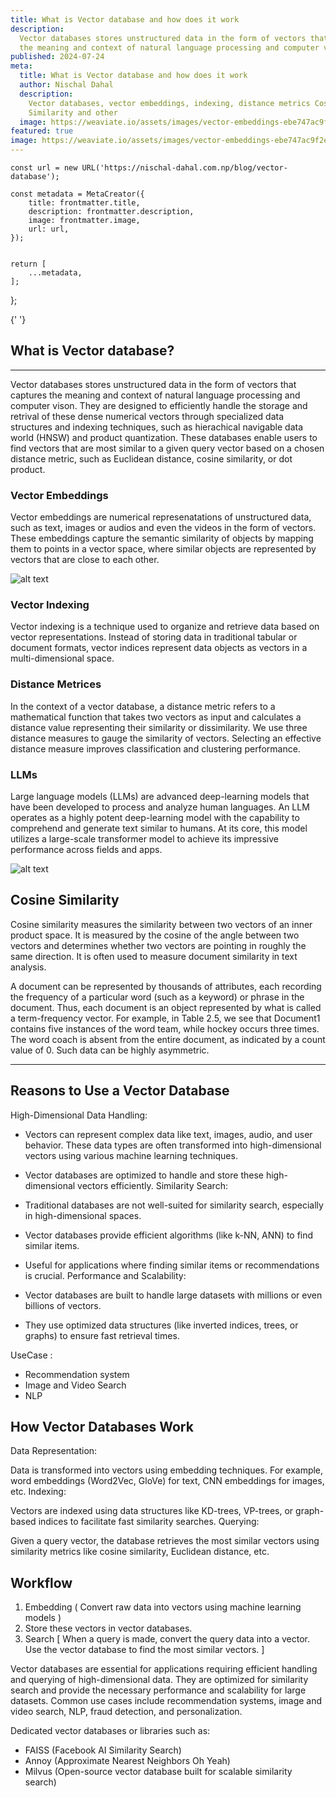 ```yaml
---
title: What is Vector database and how does it work
description:
  Vector databases stores unstructured data in the form of vectors that captures
  the meaning and context of natural language processing and computer vison.
published: 2024-07-24
meta:
  title: What is Vector database and how does it work
  author: Nischal Dahal
  description:
    Vector databases, vector embeddings, indexing, distance metrics Cosine
    Similarity and other
  image: https://weaviate.io/assets/images/vector-embeddings-ebe747ac9f2e03dba758f1ed3ea7e82c.jpg
featured: true
image: https://weaviate.io/assets/images/vector-embeddings-ebe747ac9f2e03dba758f1ed3ea7e82c.jpg
---
```




    const url = new URL('https://nischal-dahal.com.np/blog/vector-database');

    const metadata = MetaCreator({
    	title: frontmatter.title,
    	description: frontmatter.description,
    	image: frontmatter.image,
    	url: url,
    });


    return [
    	...metadata,
    ];

};

{' '}

<h2 className="my-10 text-center font-bold">What is Vector database?</h2>
<hr />

Vector databases stores unstructured data in the form of vectors that captures
the meaning and context of natural language processing and computer vison. They
are designed to efficiently handle the storage and retrival of these dense
numerical vectors through specialized data structures and indexing techniques,
such as hierachical navigable data world (HNSW) and product quantization. These
databases enable users to find vectors that are most similar to a given query
vector based on a chosen distance metric, such as Euclidean distance, cosine
similarity, or dot product.

### Vector Embeddings

Vector embeddings are numerical represenatations of unstructured data, such as
text, images or audios and even the videos in the form of vectors. These
embeddings capture the semantic similarity of objects by mapping them to points
in a vector space, where similar objects are represented by vectors that are
close to each other.

![alt text](https://github.com/broisnischal/rust-vector-db/raw/main/image.png)

### Vector Indexing

Vector indexing is a technique used to organize and retrieve data based on
vector representations. Instead of storing data in traditional tabular or
document formats, vector indices represent data objects as vectors in a
multi-dimensional space.

### Distance Metrices

In the context of a vector database, a distance metric refers to a mathematical
function that takes two vectors as input and calculates a distance value
representing their similarity or dissimilarity. We use three distance measures
to gauge the similarity of vectors. Selecting an effective distance measure
improves classification and clustering performance.

### LLMs

Large language models (LLMs) are advanced deep-learning models that have been
developed to process and analyze human languages. An LLM operates as a highly
potent deep-learning model with the capability to comprehend and generate text
similar to humans. At its core, this model utilizes a large-scale transformer
model to achieve its impressive performance across fields and apps.

![alt text](https://github.com/broisnischal/rust-vector-db/raw/main/image-1.png)

## Cosine Similarity

Cosine similarity measures the similarity between two vectors of an inner
product space. It is measured by the cosine of the angle between two vectors and
determines whether two vectors are pointing in roughly the same direction. It is
often used to measure document similarity in text analysis.

A document can be represented by thousands of attributes, each recording the
frequency of a particular word (such as a keyword) or phrase in the document.
Thus, each document is an object represented by what is called a term-frequency
vector. For example, in Table 2.5, we see that Document1 contains five instances
of the word team, while hockey occurs three times. The word coach is absent from
the entire document, as indicated by a count value of 0. Such data can be highly
asymmetric.

---

## Reasons to Use a Vector Database

High-Dimensional Data Handling:

- Vectors can represent complex data like text, images, audio, and user
  behavior. These data types are often transformed into high-dimensional vectors
  using various machine learning techniques.
- Vector databases are optimized to handle and store these high-dimensional
  vectors efficiently. Similarity Search:

- Traditional databases are not well-suited for similarity search, especially in
  high-dimensional spaces.
- Vector databases provide efficient algorithms (like k-NN, ANN) to find similar
  items.
- Useful for applications where finding similar items or recommendations is
  crucial. Performance and Scalability:

- Vector databases are built to handle large datasets with millions or even
  billions of vectors.
- They use optimized data structures (like inverted indices, trees, or graphs)
  to ensure fast retrieval times.

UseCase :

- Recommendation system
- Image and Video Search
- NLP

## How Vector Databases Work

Data Representation:

Data is transformed into vectors using embedding techniques. For example, word
embeddings (Word2Vec, GloVe) for text, CNN embeddings for images, etc. Indexing:

Vectors are indexed using data structures like KD-trees, VP-trees, or
graph-based indices to facilitate fast similarity searches. Querying:

Given a query vector, the database retrieves the most similar vectors using
similarity metrics like cosine similarity, Euclidean distance, etc.

## Workflow

1. Embedding ( Convert raw data into vectors using machine learning models )
2. Store these vectors in vector databases.
3. Search [ When a query is made, convert the query data into a vector. Use the
   vector database to find the most similar vectors. ]

Vector databases are essential for applications requiring efficient handling and
querying of high-dimensional data. They are optimized for similarity search and
provide the necessary performance and scalability for large datasets. Common use
cases include recommendation systems, image and video search, NLP, fraud
detection, and personalization.

Dedicated vector databases or libraries such as:

- FAISS (Facebook AI Similarity Search)
- Annoy (Approximate Nearest Neighbors Oh Yeah)
- Milvus (Open-source vector database built for scalable similarity search)
